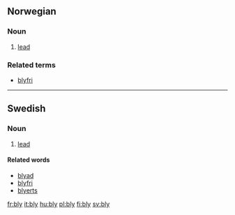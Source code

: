 ==Norwegian==
===Noun===
# [[lead]]
===Related terms===
* [[blyfri]]

----
==Swedish==
===Noun===

# [[lead]]

====Related words====
*[[blyad]]
*[[blyfri]]
*[[blyerts]]

[[fr:bly]]
[[it:bly]]
[[hu:bly]]
[[pl:bly]]
[[fi:bly]]
[[sv:bly]]